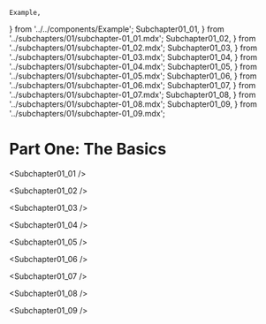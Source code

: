 	Example,
} from '../../components/Example';
	Subchapter01_01,
} from '../subchapters/01/subchapter-01_01.mdx';
	Subchapter01_02,
} from '../subchapters/01/subchapter-01_02.mdx';
	Subchapter01_03,
} from '../subchapters/01/subchapter-01_03.mdx';
	Subchapter01_04,
} from '../subchapters/01/subchapter-01_04.mdx';
	Subchapter01_05,
} from '../subchapters/01/subchapter-01_05.mdx';
	Subchapter01_06,
} from '../subchapters/01/subchapter-01_06.mdx';
	Subchapter01_07,
} from '../subchapters/01/subchapter-01_07.mdx';
	Subchapter01_08,
} from '../subchapters/01/subchapter-01_08.mdx';
	Subchapter01_09,
} from '../subchapters/01/subchapter-01_09.mdx';

# Part One: The Basics

<Subchapter01_01 />
 
<Subchapter01_02 />

<Subchapter01_03 />

<Subchapter01_04 />

<Subchapter01_05 />

<Subchapter01_06 />

<Subchapter01_07 />

<Subchapter01_08 />

<Subchapter01_09 />
